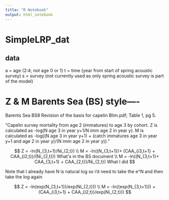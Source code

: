 ```yaml
---
title: "R Notebook"
output: html_notebook
---
```


# SimpleLRP_dat
## data


a = age (2:4; not age 0 or 1)
t = time (year from start of spring acoustic survey)
s = survey (not currently used as only spring acoustic survey is part of the model)




# Z & M Barents Sea (BS) style----

Barents Sea
BS8 Revision of the basis for capelin Blim.pdf; Table 1, pg 5.

"Capelin survey mortality from age 2 (immatures) to age 3 by cohort. Z is calculated as -log(N age 3 in year y+1/N imm age 2 in year y). M is calculated as -log((N age 3 in year y+1) + (catch immatures age 3 in year y+1 and age 2 in year y)/(N imm age 2 in year y))."

$$
Z = -ln(N_{3,t+1}/Ni_{2,t}) \\
M = -ln((N_{3,t+1})+ (CAA_{i3,t+1} + CAA_{i2,t})/(Ni_{2,t})) What's in the BS document \\ 
M = -ln((N_{3,t+1}+ CAA_{3,t+1} + CAA_{2,t})/Ni_{2,t}) What I did
$$

Note that I already have N is natural log so i'd need to take the e^N and then take the log again

$$
Z = -ln(exp(N_{3,t+1})/exp(Ni_{2,t})) \\
M = -ln((exp(N_{3,t+1})) + (CAA_{i3,t+1} + CAA_{i2,t})/exp(Ni_{2,t}))
$$













